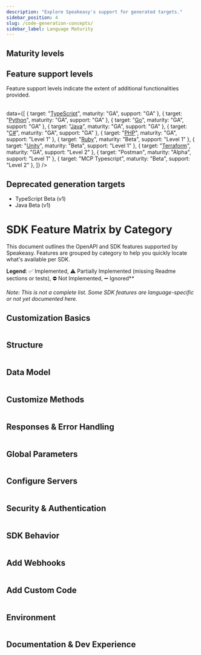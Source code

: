 ```yaml
---
description: "Explore Speakeasy's support for generated targets."
sidebar_position: 4
slug: /code-generation-concepts/
sidebar_label: Language Maturity
---
```




## Maturity levels

<Table
  data={[
    { level: "Alpha", description: "An early preview of upcoming features intended for gathering feedback. Alpha versions are less complete and likely to be unstable, with frequent updates and significant changes." },
    { level: "Beta", description: "A pre-release version that includes many features of GA but is still subject to significant modifications based on user feedback. The interface is considered stable enough for testing." },
    { level: "General availability (GA)", description: "A fully supported release that includes all functionalities altering the type interface from OpenAPI Specification keywords (for example, [oneOf](/docs/customize-sdks/oneof))." }
  ]}
  columns={[
    { key: "level", header: "Maturity level" },
    { key: "description", header: "Description" }
  ]}
/>

## Feature support levels

Feature support levels indicate the extent of additional functionalities provided.
<Table
 columns={[{"key": "target", header: "Target"}, {key: "maturity", header: "Maturity level"}, {key: "support", header: "Feature support level"}]}

 data={[    { target: "[TypeScript](/docs/languages/typescript/methodology-ts)", maturity: "GA", support: "GA"    },
    { target: "[Python](/docs/languages/python/methodology-python)", maturity: "GA", support: "GA"    },
    { target: "[Go](/docs/languages/golang/methodology-go)", maturity: "GA", support: "GA"    },
    { target: "[Java](/docs/languages/java/methodology-java)", maturity: "GA", support: "GA"    },
    { target: "[C#](/docs/languages/csharp/methodology-csharp)", maturity: "GA", support: "GA"    },
    { target: "[PHP](/docs/languages/php/methodology-php)", maturity: "GA", support: "Level 1"    },
    { target: "[Ruby](/docs/languages/ruby/methodology-ruby)", maturity: "Beta", support: "Level 1"    },
    { target: "[Unity](/docs/languages/unity/methodology-unity)", maturity: "Beta", support: "Level 1"    },
    { target: "[Terraform](/docs/create-terraform)", maturity: "GA", support: "Level 2"    },
    { target: "Postman", maturity: "Alpha", support: "Level 1"    },
    { target: "MCP Typescript", maturity: "Beta", support: "Level 2"    },
  ]}
/>

## Deprecated generation targets

* TypeScript Beta (v1)
* Java Beta (v1)

# SDK Feature Matrix by Category

This document outlines the OpenAPI and SDK features supported by Speakeasy. Features are grouped by category to help you quickly locate what's available per SDK.

**Legend**: ✅ Implemented, ⚠️ Partially Implemented (missing Readme sections or tests), ⛔ Not Implemented, ➖ Ignored**

_Note: This is not a complete list. Some SDK features are language-specific or not yet documented here._

## Customization Basics

<Table
  columns={[{ key: "feature", header: "Feature" },
    { key: "typescript", header: "TypeScript" },
    { key: "python", header: "Python" },
    { key: "go", header: "Go" },
    { key: "java", header: "Java" },
    { key: "csharp", header: "C#" },
    { key: "php", header: "PHP" },
    { key: "ruby", header: "Ruby" },
    { key: "unity", header: "Unity" },
    { key: "terraform", header: "Terraform" },
    { key: "postman", header: "Postman" },
    { key: "mcp-typescript", header: "MCP Typescript" },
  ]}
  data={[
    { feature: "`callbacks`", "typescript": "✅", "python": "✅", "go": "✅", "java": "✅", "csharp": "✅", "php": "✅", "ruby": "✅", "unity": "✅", "terraform": "✅", "postman": "⛔", "mcp-typescript": "⛔" },
    { feature: "`core`", "typescript": "✅", "python": "✅", "go": "✅", "java": "✅", "csharp": "✅", "php": "✅", "ruby": "✅", "unity": "✅", "terraform": "✅", "postman": "✅", "mcp-typescript": "⚠️" },
  ]}
/>

## Structure

<Table
  columns={[{ key: "feature", header: "Feature" },
    { key: "typescript", header: "TypeScript" },
    { key: "python", header: "Python" },
    { key: "go", header: "Go" },
    { key: "java", header: "Java" },
    { key: "csharp", header: "C#" },
    { key: "php", header: "PHP" },
    { key: "ruby", header: "Ruby" },
    { key: "unity", header: "Unity" },
    { key: "terraform", header: "Terraform" },
    { key: "postman", header: "Postman" },
    { key: "mcp-typescript", header: "MCP Typescript" },
  ]}
  data={[
    { feature: "`groups`", "typescript": "✅", "python": "✅", "go": "✅", "java": "✅", "csharp": "✅", "php": "✅", "ruby": "✅", "unity": "✅", "terraform": "✅", "postman": "✅", "mcp-typescript": "⛔" },
    { feature: "`ignores`", "typescript": "✅", "python": "✅", "go": "✅", "java": "✅", "csharp": "✅", "php": "✅", "ruby": "✅", "unity": "✅", "terraform": "✅", "postman": "✅", "mcp-typescript": "✅" },
    { feature: "`includes`", "typescript": "✅", "python": "✅", "go": "✅", "java": "✅", "csharp": "✅", "php": "✅", "ruby": "✅", "unity": "✅", "terraform": "✅", "postman": "✅", "mcp-typescript": "⛔" },
    { feature: "`nameOverrides`", "typescript": "✅", "python": "✅", "go": "✅", "java": "✅", "csharp": "✅", "php": "✅", "ruby": "✅", "unity": "✅", "terraform": "✅", "postman": "✅", "mcp-typescript": "✅" },
    { feature: "`multiLevelTagging`", "typescript": "✅", "python": "✅", "go": "✅", "java": "✅", "csharp": "✅", "php": "✅", "ruby": "✅", "unity": "✅", "terraform": "✅", "postman": "✅", "mcp-typescript": "⛔" },
  ]}
/>

## Data Model

<Table
  columns={[{ key: "feature", header: "Feature" },
    { key: "typescript", header: "TypeScript" },
    { key: "python", header: "Python" },
    { key: "go", header: "Go" },
    { key: "java", header: "Java" },
    { key: "csharp", header: "C#" },
    { key: "php", header: "PHP" },
    { key: "ruby", header: "Ruby" },
    { key: "unity", header: "Unity" },
    { key: "terraform", header: "Terraform" },
    { key: "postman", header: "Postman" },
    { key: "mcp-typescript", header: "MCP Typescript" },
  ]}
  data={[
    { feature: "`disallowCircularRefs`", "typescript": "⛔", "python": "⛔", "go": "⛔", "java": "⛔", "csharp": "⛔", "php": "⛔", "ruby": "⛔", "unity": "⛔", "terraform": "✅", "postman": "⛔", "mcp-typescript": "⛔" },
    { feature: "`enums`", "typescript": "✅", "python": "✅", "go": "✅", "java": "✅", "csharp": "✅", "php": "✅", "ruby": "✅", "unity": "✅", "terraform": "✅", "postman": "✅", "mcp-typescript": "✅" },
    { feature: "`typeOverrides`", "typescript": "✅", "python": "✅", "go": "✅", "java": "✅", "csharp": "✅", "php": "✅", "ruby": "✅", "unity": "✅", "terraform": "✅", "postman": "✅", "mcp-typescript": "✅" },
    { feature: "`constsAndDefaults`", "typescript": "✅", "python": "✅", "go": "✅", "java": "✅", "csharp": "✅", "php": "✅", "ruby": "✅", "unity": "⛔", "terraform": "✅", "postman": "✅", "mcp-typescript": "✅" },
    { feature: "`nullables`", "typescript": "✅", "python": "✅", "go": "✅", "java": "✅", "csharp": "✅", "php": "✅", "ruby": "✅", "unity": "⛔", "terraform": "⛔", "postman": "⛔", "mcp-typescript": "✅" },
    { feature: "`unions`", "typescript": "✅", "python": "✅", "go": "✅", "java": "✅", "csharp": "✅", "php": "✅", "ruby": "✅", "unity": "✅", "terraform": "✅", "postman": "⛔", "mcp-typescript": "✅" },
    { feature: "`bigint`", "typescript": "✅", "python": "✅", "go": "✅", "java": "✅", "csharp": "✅", "php": "✅", "ruby": "⛔", "unity": "✅", "terraform": "⛔", "postman": "✅", "mcp-typescript": "✅" },
    { feature: "`decimal`", "typescript": "✅", "python": "✅", "go": "✅", "java": "✅", "csharp": "✅", "php": "✅", "ruby": "⛔", "unity": "✅", "terraform": "⛔", "postman": "✅", "mcp-typescript": "✅" },
    { feature: "`sets`", "typescript": "⛔", "python": "⛔", "go": "⛔", "java": "⛔", "csharp": "⛔", "php": "⛔", "ruby": "⛔", "unity": "⛔", "terraform": "✅", "postman": "⛔", "mcp-typescript": "⛔" },
    { feature: "`sliceUnions`", "typescript": "✅", "python": "✅", "go": "✅", "java": "✅", "csharp": "✅", "php": "✅", "ruby": "⛔", "unity": "⛔", "terraform": "⛔", "postman": "⛔", "mcp-typescript": "✅" },
    { feature: "`additionalProperties`", "typescript": "✅", "python": "✅", "go": "✅", "java": "✅", "csharp": "✅", "php": "✅", "ruby": "✅", "unity": "✅", "terraform": "✅", "postman": "⛔", "mcp-typescript": "✅" },
    { feature: "`openEnums`", "typescript": "✅", "python": "✅", "go": "✅", "java": "✅", "csharp": "✅", "php": "⛔", "ruby": "⛔", "unity": "⛔", "terraform": "⛔", "postman": "⛔", "mcp-typescript": "✅" },
  ]}
/>

## Customize Methods

<Table
  columns={[{ key: "feature", header: "Feature" },
    { key: "typescript", header: "TypeScript" },
    { key: "python", header: "Python" },
    { key: "go", header: "Go" },
    { key: "java", header: "Java" },
    { key: "csharp", header: "C#" },
    { key: "php", header: "PHP" },
    { key: "ruby", header: "Ruby" },
    { key: "unity", header: "Unity" },
    { key: "terraform", header: "Terraform" },
    { key: "postman", header: "Postman" },
    { key: "mcp-typescript", header: "MCP Typescript" },
  ]}
  data={[
    { feature: "`tagBasedOrdering`", "typescript": "⛔", "python": "⛔", "go": "⛔", "java": "⛔", "csharp": "⛔", "php": "⛔", "ruby": "⛔", "unity": "⛔", "terraform": "⛔", "postman": "⛔", "mcp-typescript": "⛔" },
    { feature: "`flattening`", "typescript": "✅", "python": "✅", "go": "✅", "java": "✅", "csharp": "✅", "php": "✅", "ruby": "✅", "unity": "✅", "terraform": "✅", "postman": "⛔", "mcp-typescript": "⛔" },
    { feature: "`methodSecurity`", "typescript": "✅", "python": "✅", "go": "✅", "java": "✅", "csharp": "✅", "php": "✅", "ruby": "✅", "unity": "✅", "terraform": "✅", "postman": "✅", "mcp-typescript": "✅" },
    { feature: "`methodServerURLs`", "typescript": "✅", "python": "✅", "go": "✅", "java": "✅", "csharp": "✅", "php": "✅", "ruby": "✅", "unity": "✅", "terraform": "✅", "postman": "✅", "mcp-typescript": "✅" },
    { feature: "`pagination`", "typescript": "✅", "python": "✅", "go": "✅", "java": "✅", "csharp": "✅", "php": "⚠️", "ruby": "⚠️", "unity": "⚠️", "terraform": "✅", "postman": "⛔", "mcp-typescript": "⛔" },
    { feature: "`retries`", "typescript": "✅", "python": "✅", "go": "✅", "java": "✅", "csharp": "⚠️", "php": "⚠️", "ruby": "⚠️", "unity": "⛔", "terraform": "✅", "postman": "⛔", "mcp-typescript": "⚠️" },
    { feature: "`defaultEnabledRetries`", "typescript": "✅", "python": "✅", "go": "✅", "java": "⛔", "csharp": "⛔", "php": "⛔", "ruby": "⛔", "unity": "⛔", "terraform": "⛔", "postman": "⛔", "mcp-typescript": "✅" },
    { feature: "`methodArguments`", "typescript": "✅", "python": "✅", "go": "✅", "java": "⛔", "csharp": "✅", "php": "✅", "ruby": "✅", "unity": "⛔", "terraform": "✅", "postman": "⛔", "mcp-typescript": "⛔" },
    { feature: "`urlBasedPagination`", "typescript": "✅", "python": "✅", "go": "✅", "java": "⛔", "csharp": "⛔", "php": "✅", "ruby": "✅", "unity": "⛔", "terraform": "✅", "postman": "⛔", "mcp-typescript": "⛔" },
  ]}
/>

## Responses & Error Handling

<Table
  columns={[{ key: "feature", header: "Feature" },
    { key: "typescript", header: "TypeScript" },
    { key: "python", header: "Python" },
    { key: "go", header: "Go" },
    { key: "java", header: "Java" },
    { key: "csharp", header: "C#" },
    { key: "php", header: "PHP" },
    { key: "ruby", header: "Ruby" },
    { key: "unity", header: "Unity" },
    { key: "terraform", header: "Terraform" },
    { key: "postman", header: "Postman" },
    { key: "mcp-typescript", header: "MCP Typescript" },
  ]}
  data={[
    { feature: "`getRequestBodies`", "typescript": "⛔", "python": "✅", "go": "✅", "java": "✅", "csharp": "✅", "php": "✅", "ruby": "✅", "unity": "✅", "terraform": "✅", "postman": "✅", "mcp-typescript": "⛔" },
    { feature: "`inputOutputModels`", "typescript": "✅", "python": "✅", "go": "✅", "java": "✅", "csharp": "✅", "php": "✅", "ruby": "✅", "unity": "✅", "terraform": "✅", "postman": "⛔", "mcp-typescript": "⛔" },
    { feature: "`errors`", "typescript": "✅", "python": "✅", "go": "✅", "java": "✅", "csharp": "✅", "php": "⚠️", "ruby": "⚠️", "unity": "✅", "terraform": "⛔", "postman": "✅", "mcp-typescript": "⛔" },
    { feature: "`enumUnions`", "typescript": "✅", "python": "✅", "go": "⛔", "java": "⛔", "csharp": "⛔", "php": "⛔", "ruby": "⛔", "unity": "⛔", "terraform": "⛔", "postman": "⛔", "mcp-typescript": "✅" },
    { feature: "`errorUnions`", "typescript": "✅", "python": "✅", "go": "✅", "java": "⛔", "csharp": "✅", "php": "✅", "ruby": "⛔", "unity": "⛔", "terraform": "⛔", "postman": "⛔", "mcp-typescript": "✅" },
    { feature: "`responseFormat`", "typescript": "✅", "python": "✅", "go": "✅", "java": "⛔", "csharp": "✅", "php": "✅", "ruby": "✅", "unity": "⛔", "terraform": "⛔", "postman": "⛔", "mcp-typescript": "✅" },
    { feature: "`jsonlResponses`", "typescript": "✅", "python": "✅", "go": "✅", "java": "✅", "csharp": "⛔", "php": "⛔", "ruby": "⛔", "unity": "⛔", "terraform": "⛔", "postman": "⛔", "mcp-typescript": "⛔" },
    { feature: "`uploadStreams`", "typescript": "✅", "python": "✅", "go": "✅", "java": "✅", "csharp": "⛔", "php": "⛔", "ruby": "⛔", "unity": "⛔", "terraform": "⛔", "postman": "⛔", "mcp-typescript": "⛔" },
  ]}
/>

## Global Parameters

<Table
  columns={[{ key: "feature", header: "Feature" },
    { key: "typescript", header: "TypeScript" },
    { key: "python", header: "Python" },
    { key: "go", header: "Go" },
    { key: "java", header: "Java" },
    { key: "csharp", header: "C#" },
    { key: "php", header: "PHP" },
    { key: "ruby", header: "Ruby" },
    { key: "unity", header: "Unity" },
    { key: "terraform", header: "Terraform" },
    { key: "postman", header: "Postman" },
    { key: "mcp-typescript", header: "MCP Typescript" },
  ]}
  data={[
    { feature: "`additionalDependencies`", "typescript": "✅", "python": "✅", "go": "✅", "java": "✅", "csharp": "✅", "php": "✅", "ruby": "✅", "unity": "⛔", "terraform": "✅", "postman": "⛔", "mcp-typescript": "✅" },
    { feature: "`deepObjectParams`", "typescript": "✅", "python": "✅", "go": "✅", "java": "⛔", "csharp": "⛔", "php": "✅", "ruby": "⛔", "unity": "⛔", "terraform": "✅", "postman": "⛔", "mcp-typescript": "✅" },
    { feature: "`acceptHeaders`", "typescript": "✅", "python": "✅", "go": "✅", "java": "✅", "csharp": "⛔", "php": "⛔", "ruby": "⛔", "unity": "⛔", "terraform": "⛔", "postman": "✅", "mcp-typescript": "✅" },
    { feature: "`allowReserved`", "typescript": "⛔", "python": "⛔", "go": "⛔", "java": "✅", "csharp": "⛔", "php": "⛔", "ruby": "⛔", "unity": "⛔", "terraform": "⛔", "postman": "⛔", "mcp-typescript": "⛔" },
  ]}
/>

## Configure Servers

<Table
  columns={[{ key: "feature", header: "Feature" },
    { key: "typescript", header: "TypeScript" },
    { key: "python", header: "Python" },
    { key: "go", header: "Go" },
    { key: "java", header: "Java" },
    { key: "csharp", header: "C#" },
    { key: "php", header: "PHP" },
    { key: "ruby", header: "Ruby" },
    { key: "unity", header: "Unity" },
    { key: "terraform", header: "Terraform" },
    { key: "postman", header: "Postman" },
    { key: "mcp-typescript", header: "MCP Typescript" },
  ]}
  data={[
    { feature: "`globalServerURLs`", "typescript": "✅", "python": "✅", "go": "✅", "java": "✅", "csharp": "✅", "php": "✅", "ruby": "✅", "unity": "✅", "terraform": "✅", "postman": "✅", "mcp-typescript": "⚠️" },
    { feature: "`globalSecurityFlattening`", "typescript": "✅", "python": "✅", "go": "✅", "java": "✅", "csharp": "✅", "php": "✅", "ruby": "✅", "unity": "⛔", "terraform": "✅", "postman": "⛔", "mcp-typescript": "⛔" },
    { feature: "`globals`", "typescript": "✅", "python": "✅", "go": "✅", "java": "✅", "csharp": "✅", "php": "✅", "ruby": "✅", "unity": "✅", "terraform": "✅", "postman": "✅", "mcp-typescript": "⚠️" },
    { feature: "`serverIDs`", "typescript": "✅", "python": "✅", "go": "✅", "java": "✅", "csharp": "✅", "php": "✅", "ruby": "✅", "unity": "✅", "terraform": "✅", "postman": "✅", "mcp-typescript": "✅" },
    { feature: "`serverEvents`", "typescript": "✅", "python": "✅", "go": "✅", "java": "⚠️", "csharp": "⛔", "php": "⛔", "ruby": "⛔", "unity": "⛔", "terraform": "⛔", "postman": "⛔", "mcp-typescript": "⛔" },
    { feature: "`serverEventsSentinels`", "typescript": "✅", "python": "✅", "go": "✅", "java": "⚠️", "csharp": "⛔", "php": "⛔", "ruby": "⛔", "unity": "⛔", "terraform": "⛔", "postman": "⛔", "mcp-typescript": "⛔" },
  ]}
/>

## Security & Authentication

<Table
  columns={[{ key: "feature", header: "Feature" },
    { key: "typescript", header: "TypeScript" },
    { key: "python", header: "Python" },
    { key: "go", header: "Go" },
    { key: "java", header: "Java" },
    { key: "csharp", header: "C#" },
    { key: "php", header: "PHP" },
    { key: "ruby", header: "Ruby" },
    { key: "unity", header: "Unity" },
    { key: "terraform", header: "Terraform" },
    { key: "postman", header: "Postman" },
    { key: "mcp-typescript", header: "MCP Typescript" },
  ]}
  data={[
    { feature: "`globalSecurity`", "typescript": "✅", "python": "✅", "go": "✅", "java": "✅", "csharp": "✅", "php": "✅", "ruby": "✅", "unity": "✅", "terraform": "✅", "postman": "✅", "mcp-typescript": "⚠️" },
    { feature: "`globalSecurityCallbacks`", "typescript": "✅", "python": "✅", "go": "✅", "java": "✅", "csharp": "✅", "php": "✅", "ruby": "✅", "unity": "⛔", "terraform": "⛔", "postman": "⛔", "mcp-typescript": "⛔" },
    { feature: "`deprecations`", "typescript": "✅", "python": "✅", "go": "✅", "java": "✅", "csharp": "✅", "php": "✅", "ruby": "✅", "unity": "✅", "terraform": "✅", "postman": "⛔", "mcp-typescript": "✅" },
    { feature: "`oauth2ClientCredentials`", "typescript": "✅", "python": "✅", "go": "✅", "java": "✅", "csharp": "✅", "php": "✅", "ruby": "⛔", "unity": "⛔", "terraform": "✅", "postman": "✅", "mcp-typescript": "✅" },
    { feature: "`oauth2Password`", "typescript": "✅", "python": "⛔", "go": "✅", "java": "✅", "csharp": "⛔", "php": "⛔", "ruby": "⛔", "unity": "⛔", "terraform": "⛔", "postman": "⛔", "mcp-typescript": "✅" },
    { feature: "`customSecuritySchemes`", "typescript": "✅", "python": "✅", "go": "✅", "java": "✅", "csharp": "✅", "php": "✅", "ruby": "✅", "unity": "⛔", "terraform": "⛔", "postman": "⛔", "mcp-typescript": "✅" },
  ]}
/>

## SDK Behavior

<Table
  columns={[{ key: "feature", header: "Feature" },
    { key: "typescript", header: "TypeScript" },
    { key: "python", header: "Python" },
    { key: "go", header: "Go" },
    { key: "java", header: "Java" },
    { key: "csharp", header: "C#" },
    { key: "php", header: "PHP" },
    { key: "ruby", header: "Ruby" },
    { key: "unity", header: "Unity" },
    { key: "terraform", header: "Terraform" },
    { key: "postman", header: "Postman" },
    { key: "mcp-typescript", header: "MCP Typescript" },
  ]}
  data={[
    { feature: "`downloadStreams`", "typescript": "✅", "python": "✅", "go": "✅", "java": "✅", "csharp": "⛔", "php": "⛔", "ruby": "⛔", "unity": "✅", "terraform": "⛔", "postman": "⛔", "mcp-typescript": "⛔" },
    { feature: "`stringNumberFormats`", "typescript": "✅", "python": "✅", "go": "✅", "java": "⛔", "csharp": "⛔", "php": "⛔", "ruby": "⛔", "unity": "⛔", "terraform": "⛔", "postman": "⛔", "mcp-typescript": "✅" },
    { feature: "`flatRequests`", "typescript": "⛔", "python": "✅", "go": "⛔", "java": "⛔", "csharp": "⛔", "php": "⛔", "ruby": "⛔", "unity": "⛔", "terraform": "⛔", "postman": "⛔", "mcp-typescript": "⛔" },
    { feature: "`operationTimeout`", "typescript": "✅", "python": "✅", "go": "✅", "java": "⛔", "csharp": "⛔", "php": "⛔", "ruby": "✅", "unity": "⛔", "terraform": "⛔", "postman": "⛔", "mcp-typescript": "✅" },
  ]}
/>

## Add Webhooks

<Table
  columns={[{ key: "feature", header: "Feature" },
    { key: "typescript", header: "TypeScript" },
    { key: "python", header: "Python" },
    { key: "go", header: "Go" },
    { key: "java", header: "Java" },
    { key: "csharp", header: "C#" },
    { key: "php", header: "PHP" },
    { key: "ruby", header: "Ruby" },
    { key: "unity", header: "Unity" },
    { key: "terraform", header: "Terraform" },
    { key: "postman", header: "Postman" },
    { key: "mcp-typescript", header: "MCP Typescript" },
  ]}
  data={[
    { feature: "`webhooks`", "typescript": "✅", "python": "✅", "go": "✅", "java": "✅", "csharp": "✅", "php": "✅", "ruby": "✅", "unity": "✅", "terraform": "✅", "postman": "⛔", "mcp-typescript": "⛔" },
    { feature: "`webhookHandlers`", "typescript": "✅", "python": "⛔", "go": "⛔", "java": "⛔", "csharp": "⛔", "php": "⛔", "ruby": "⛔", "unity": "⛔", "terraform": "⛔", "postman": "⛔", "mcp-typescript": "⛔" },
  ]}
/>

## Add Custom Code

<Table
  columns={[{ key: "feature", header: "Feature" },
    { key: "typescript", header: "TypeScript" },
    { key: "python", header: "Python" },
    { key: "go", header: "Go" },
    { key: "java", header: "Java" },
    { key: "csharp", header: "C#" },
    { key: "php", header: "PHP" },
    { key: "ruby", header: "Ruby" },
    { key: "unity", header: "Unity" },
    { key: "terraform", header: "Terraform" },
    { key: "postman", header: "Postman" },
    { key: "mcp-typescript", header: "MCP Typescript" },
  ]}
  data={[
    { feature: "`sdkHooks`", "typescript": "✅", "python": "✅", "go": "✅", "java": "✅", "csharp": "✅", "php": "✅", "ruby": "✅", "unity": "⛔", "terraform": "✅", "postman": "⛔", "mcp-typescript": "✅" },
    { feature: "`customCodeRegions`", "typescript": "✅", "python": "✅", "go": "⛔", "java": "✅", "csharp": "⛔", "php": "⛔", "ruby": "⛔", "unity": "⛔", "terraform": "⛔", "postman": "⛔", "mcp-typescript": "⛔" },
    { feature: "`mockServer`", "typescript": "✅", "python": "✅", "go": "✅", "java": "✅", "csharp": "⛔", "php": "⛔", "ruby": "⛔", "unity": "⛔", "terraform": "⛔", "postman": "⛔", "mcp-typescript": "⛔" },
  ]}
/>

## Environment

<Table
  columns={[{ key: "feature", header: "Feature" },
    { key: "typescript", header: "TypeScript" },
    { key: "python", header: "Python" },
    { key: "go", header: "Go" },
    { key: "java", header: "Java" },
    { key: "csharp", header: "C#" },
    { key: "php", header: "PHP" },
    { key: "ruby", header: "Ruby" },
    { key: "unity", header: "Unity" },
    { key: "terraform", header: "Terraform" },
    { key: "postman", header: "Postman" },
    { key: "mcp-typescript", header: "MCP Typescript" },
  ]}
  data={[
    { feature: "`hiddenGlobals`", "typescript": "✅", "python": "✅", "go": "✅", "java": "✅", "csharp": "⛔", "php": "⛔", "ruby": "⛔", "unity": "⛔", "terraform": "✅", "postman": "✅", "mcp-typescript": "✅" },
    { feature: "`configurableModuleName`", "typescript": "⛔", "python": "✅", "go": "⛔", "java": "⛔", "csharp": "⛔", "php": "⛔", "ruby": "⛔", "unity": "⛔", "terraform": "⛔", "postman": "⛔", "mcp-typescript": "⛔" },
    { feature: "`envVarGlobals`", "typescript": "✅", "python": "✅", "go": "✅", "java": "⛔", "csharp": "⛔", "php": "⛔", "ruby": "⛔", "unity": "⛔", "terraform": "⛔", "postman": "⛔", "mcp-typescript": "⛔" },
    { feature: "`envVarSecurityUsage`", "typescript": "✅", "python": "✅", "go": "✅", "java": "⛔", "csharp": "⛔", "php": "⛔", "ruby": "⛔", "unity": "⛔", "terraform": "⛔", "postman": "⛔", "mcp-typescript": "⛔" },
  ]}
/>

## Documentation & Dev Experience

<Table
  columns={[{ key: "feature", header: "Feature" },
    { key: "typescript", header: "TypeScript" },
    { key: "python", header: "Python" },
    { key: "go", header: "Go" },
    { key: "java", header: "Java" },
    { key: "csharp", header: "C#" },
    { key: "php", header: "PHP" },
    { key: "ruby", header: "Ruby" },
    { key: "unity", header: "Unity" },
    { key: "terraform", header: "Terraform" },
    { key: "postman", header: "Postman" },
    { key: "mcp-typescript", header: "MCP Typescript" },
  ]}
  data={[
    { feature: "`docs`", "typescript": "✅", "python": "✅", "go": "✅", "java": "✅", "csharp": "✅", "php": "✅", "ruby": "✅", "unity": "✅", "terraform": "✅", "postman": "✅", "mcp-typescript": "⛔" },
    { feature: "`examples`", "typescript": "✅", "python": "✅", "go": "✅", "java": "✅", "csharp": "✅", "php": "✅", "ruby": "✅", "unity": "✅", "terraform": "✅", "postman": "✅", "mcp-typescript": "⛔" },
    { feature: "`tests`", "typescript": "✅", "python": "✅", "go": "✅", "java": "✅", "csharp": "⛔", "php": "⛔", "ruby": "⛔", "unity": "⛔", "terraform": "⛔", "postman": "⛔", "mcp-typescript": "⛔" },
  ]}
/>

